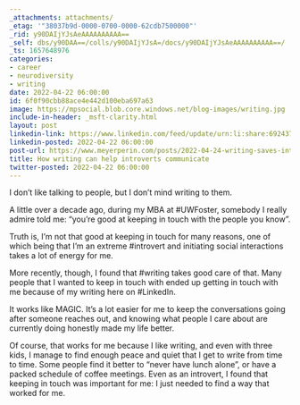 ```yaml
---
_attachments: attachments/
_etag: '"38037b9d-0000-0700-0000-62cdb7500000"'
_rid: y90DAIjYJsAeAAAAAAAAAA==
_self: dbs/y90DAA==/colls/y90DAIjYJsA=/docs/y90DAIjYJsAeAAAAAAAAAA==/
_ts: 1657648976
categories:
- career
- neurodiversity
- writing
date: 2022-04-22 06:00:00
id: 6f0f90cbb88ace4e442d100eba697a63
image: https://mpsocial.blob.core.windows.net/blog-images/writing.jpg
include-in-header: _msft-clarity.html
layout: post
linkedin-link: https://www.linkedin.com/feed/update/urn:li:share:6924371471754571776
linkedin-posted: 2022-04-22 06:00:00
post-url: https://www.meyerperin.com/posts/2022-04-24-writing-saves-introverts.html
title: How writing can help introverts communicate
twitter-posted: 2022-04-22 06:00:00
---
```


I don't like talking to people, but I don't mind writing to them.

A little over a decade ago, during my MBA at #UWFoster, somebody I really admire told me: "you're good at keeping in touch with the people you know".

Truth is, I'm not that good at keeping in touch for many reasons, one of which being that I'm an extreme #introvert and initiating social interactions takes a lot of energy for me.

More recently, though, I found that #writing takes good care of that. Many people that I wanted to keep in touch with ended up getting in touch with me because of my writing here on #LinkedIn.

It works like MAGIC. It's a lot easier for me to keep the conversations going after someone reaches out, and knowing what people I care about are currently doing honestly made my life better.

Of course, that works for me because I like writing, and even with three kids, I manage to find enough peace and quiet that I get to write from time to time. Some people find it better to "never have lunch alone", or have a packed schedule of coffee meetings. Even as an introvert, I found that keeping in touch was important for me: I just needed to find a way that worked for me.

